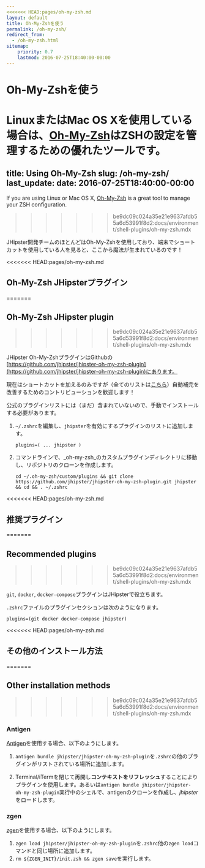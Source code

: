 ```yaml
---
<<<<<<< HEAD:pages/oh-my-zsh.md
layout: default
title: Oh-My-Zshを使う
permalink: /oh-my-zsh/
redirect_from:
  - /oh-my-zsh.html
sitemap:
    priority: 0.7
    lastmod: 2016-07-25T18:40:00-00:00
---
```


# <i class="fa fa-terminal"></i> Oh-My-Zshを使う

LinuxまたはMac OS Xを使用している場合は、[Oh-My-Zsh](http://ohmyz.sh/)はZSHの設定を管理するための優れたツールです。
=======
title: Using Oh-My-Zsh
slug: /oh-my-zsh/
last_update:
  date: 2016-07-25T18:40:00-00:00
---

If you are using Linux or Mac OS X, [Oh-My-Zsh](http://ohmyz.sh/) is a great tool to manage your ZSH configuration.
>>>>>>> be9dc09c024a35e21e9637afdb55a6d53991f8d2:docs/environment/shell-plugins/oh-my-zsh.mdx

JHipster開発チームのほとんどはOh-My-Zshを使用しており、端末でショートカットを使用している人を見ると、ここから魔法が生まれているのです！

<<<<<<< HEAD:pages/oh-my-zsh.md
## Oh-My-Zsh JHipsterプラグイン
=======

## Oh-My-Zsh JHipster plugin
>>>>>>> be9dc09c024a35e21e9637afdb55a6d53991f8d2:docs/environment/shell-plugins/oh-my-zsh.mdx

JHipster Oh-My-ZshプラグインはGithubの[https://github.com/jhipster/jhipster-oh-my-zsh-plugin](https://github.com/jhipster/jhipster-oh-my-zsh-plugin)にあります。

現在はショートカットを加えるのみですが（全てのリストは[こちら](https://github.com/jhipster/jhipster-oh-my-zsh-plugin/blob/main/jhipster.plugin.zsh)）自動補完を改善するためのコントリビューションを歓迎します！

公式のプラグインリストには（まだ）含まれていないので、手動でインストールする必要があります。

1. `~/.zshrc`を編集し、`jhipster`を有効にするプラグインのリストに追加します。

    `plugins=( ... jhipster )`

2. コマンドラインで、_oh-my-zsh_のカスタムプラグインディレクトリに移動し、リポジトリのクローンを作成します。

    `cd ~/.oh-my-zsh/custom/plugins && git clone https://github.com/jhipster/jhipster-oh-my-zsh-plugin.git jhipster && cd && . ~/.zshrc`

<<<<<<< HEAD:pages/oh-my-zsh.md
## 推奨プラグイン
=======

## Recommended plugins
>>>>>>> be9dc09c024a35e21e9637afdb55a6d53991f8d2:docs/environment/shell-plugins/oh-my-zsh.mdx

`git`, `docker`, `docker-compose`プラグインはJHipsterで役立ちます。

`.zshrc`ファイルのプラグインセクションは次のようになります。

    plugins=(git docker docker-compose jhipster)

<<<<<<< HEAD:pages/oh-my-zsh.md
## その他のインストール方法
=======

## Other installation methods
>>>>>>> be9dc09c024a35e21e9637afdb55a6d53991f8d2:docs/environment/shell-plugins/oh-my-zsh.mdx

### Antigen

[Antigen](https://github.com/zsh-users/antigen)を使用する場合、以下のようにします。

1. `antigen bundle jhipster/jhipster-oh-my-zsh-plugin`を`.zshrc`の他のプラグインがリストされている場所に追加します。

2. Terminal/iTermを閉じて再開し**コンテキストをリフレッシュ**することによりプラグインを使用します。あるいは`antigen bundle jhipster/jhipster-oh-my-zsh-plugin`実行中のシェルで、antigenのクローンを作成し、*jhipster*をロードします。

### zgen

[zgen](https://github.com/tarjoilija/zgen)を使用する場合、以下のようにします。

1. `zgen load jhipster/jhipster-oh-my-zsh-plugin`を`.zshrc`他の`zgen load`コマンドと同じ場所に追加します。
2. `rm ${ZGEN_INIT}/init.zsh && zgen save`を実行します。
